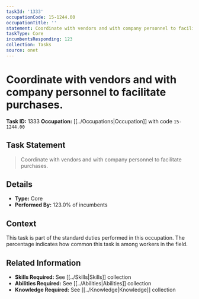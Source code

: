```yaml
---
taskId: '1333'
occupationCode: 15-1244.00
occupationTitle: ''
statement: Coordinate with vendors and with company personnel to facilitate purchases.
taskType: Core
incumbentsResponding: 123
collection: Tasks
source: onet
---
```

# Coordinate with vendors and with company personnel to facilitate purchases.

**Task ID:** 1333
**Occupation:** [[../Occupations|Occupation]] with code `15-1244.00`

## Task Statement

> Coordinate with vendors and with company personnel to facilitate purchases.

## Details

- **Type:** Core
- **Performed By:** 123.0% of incumbents

## Context

This task is part of the standard duties performed in this occupation. The percentage indicates how common this task is among workers in the field.

## Related Information

- **Skills Required:** See [[../Skills|Skills]] collection
- **Abilities Required:** See [[../Abilities|Abilities]] collection
- **Knowledge Required:** See [[../Knowledge|Knowledge]] collection
